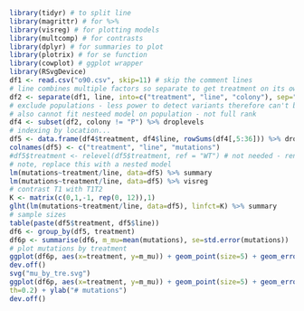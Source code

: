 
```r
library(tidyr) # to split line
library(magrittr) # for %>%
library(visreg) # for plotting models
library(multcomp) # for contrasts
library(dplyr) # for summaries to plot
library(plotrix) # for se function
library(cowplot) # ggplot wrapper
library(RSvgDevice)
df1 <- read.csv("o90.csv", skip=11) # skip the comment lines
# line combines multiple factors so separate to get treatment on its own.
df2 <- separate(df1, line, into=c("treatment", "line", "colony"), sep="-", extra="merge")
# exclude populations - less power to detect variants therefore can't be in the same model as colonies.
# also cannot fit nesteed model on population - not full rank
df4 <- subset(df2, colony != "P") %>% droplevels
# indexing by location...
df5 <- data.frame(df4$treatment, df4$line, rowSums(df4[,5:36])) %>% droplevels
colnames(df5) <- c("treatment", "line", "mutations")
#df5$treatment <- relevel(df5$treatment, ref = "WT") # not needed - renamed "WT" to "con"
# note, replace this with a nested model
lm(mutations~treatment/line, data=df5) %>% summary
lm(mutations~treatment/line, data=df5) %>% visreg
# contrast T1 with T1T2
K <- matrix(c(0,1,-1, rep(0, 12)),1)
glht(lm(mutations~treatment/line, data=df5), linfct=K) %>% summary
# sample sizes
table(paste(df5$treatment, df5$line))
df6 <- group_by(df5, treatment)
df6p <- summarise(df6, m_mu=mean(mutations), se=std.error(mutations))
# plot mutations by treatment
ggplot(df6p, aes(x=treatment, y=m_mu)) + geom_point(size=5) + geom_errorbar(aes(ymin=m_mu-se, ymax=m_mu+se), width=0.2) + ylab("# mutations")
dev.off()
svg("mu_by_tre.svg")
ggplot(df6p, aes(x=treatment, y=m_mu)) + geom_point(size=5) + geom_errorbar(aes(ymin=m_mu-se, ymax=m_mu+se), wid
th=0.2) + ylab("# mutations")
dev.off()
```
